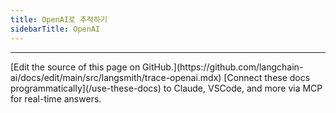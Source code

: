 ```yaml
---
title: OpenAI로 추적하기
sidebarTitle: OpenAI
---
```



<TraceOpenAI/>

---

<Callout icon="pen-to-square" iconType="regular">
    [Edit the source of this page on GitHub.](https://github.com/langchain-ai/docs/edit/main/src/langsmith/trace-openai.mdx)
</Callout>
<Tip icon="terminal" iconType="regular">
    [Connect these docs programmatically](/use-these-docs) to Claude, VSCode, and more via MCP for    real-time answers.
</Tip>
